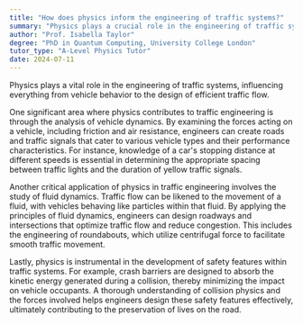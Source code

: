 ```yaml
---
title: "How does physics inform the engineering of traffic systems?"
summary: "Physics plays a crucial role in the engineering of traffic systems, from understanding the behaviour of vehicles to designing efficient traffic flow."
author: "Prof. Isabella Taylor"
degree: "PhD in Quantum Computing, University College London"
tutor_type: "A-Level Physics Tutor"
date: 2024-07-11
---
```


Physics plays a vital role in the engineering of traffic systems, influencing everything from vehicle behavior to the design of efficient traffic flow.

One significant area where physics contributes to traffic engineering is through the analysis of vehicle dynamics. By examining the forces acting on a vehicle, including friction and air resistance, engineers can create roads and traffic signals that cater to various vehicle types and their performance characteristics. For instance, knowledge of a car's stopping distance at different speeds is essential in determining the appropriate spacing between traffic lights and the duration of yellow traffic signals.

Another critical application of physics in traffic engineering involves the study of fluid dynamics. Traffic flow can be likened to the movement of a fluid, with vehicles behaving like particles within that fluid. By applying the principles of fluid dynamics, engineers can design roadways and intersections that optimize traffic flow and reduce congestion. This includes the engineering of roundabouts, which utilize centrifugal force to facilitate smooth traffic movement.

Lastly, physics is instrumental in the development of safety features within traffic systems. For example, crash barriers are designed to absorb the kinetic energy generated during a collision, thereby minimizing the impact on vehicle occupants. A thorough understanding of collision physics and the forces involved helps engineers design these safety features effectively, ultimately contributing to the preservation of lives on the road.
    